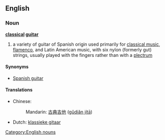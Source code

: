 ==English==
===Noun===
'''[[classical]] [[guitar]]'''
#a variety of guitar of Spanish origin used primarily for [[classical music]], [[flamenco]], and Latin American music, with six nylon (formerly gut) strings, usually played with the fingers rather than with a [[plectrum]]

====Synonyms====
*[[Spanish guitar]]
====Translations====
* Chinese:
*: Mandarin: [[古典吉他]] ([[gǔdiǎn jítā]])
* Dutch: [[klassieke gitaar]] {{f|m}}

[[Category:English nouns]]